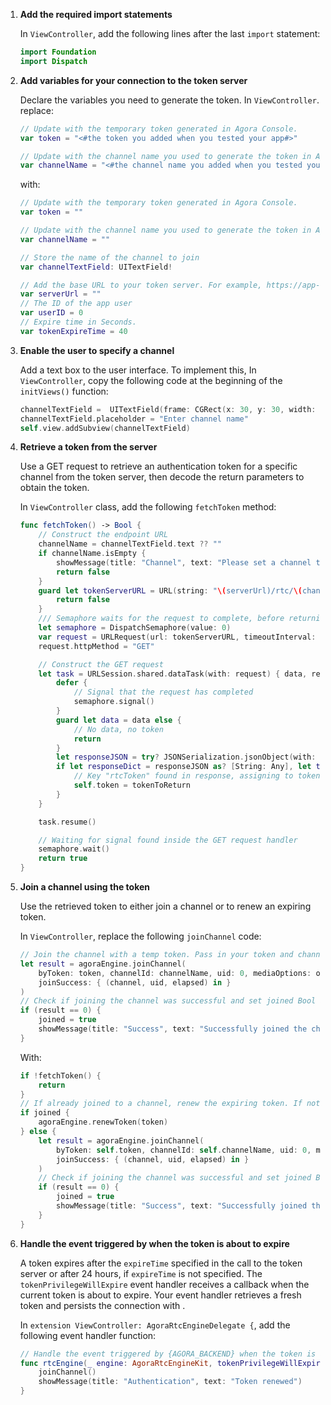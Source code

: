 <PlatformWrapper platform="ios">
        
1.  **Add the required import statements**

    In `ViewController`, add the following lines after the last `import` statement:

    ``` swift
    import Foundation
    import Dispatch
    ```

2.  **Add variables for your connection to the token server**

    Declare the variables you need to generate the token. In `ViewController`. replace:

    ``` swift
    // Update with the temporary token generated in Agora Console.
    var token = "<#the token you added when you tested your app#>"

    // Update with the channel name you used to generate the token in Agora Console.
    var channelName = "<#the channel name you added when you tested your app#>"
    ```

    with:

    ``` swift
    // Update with the temporary token generated in Agora Console.
    var token = ""

    // Update with the channel name you used to generate the token in Agora Console.
    var channelName = ""

    // Store the name of the channel to join
    var channelTextField: UITextField!

    // Add the base URL to your token server. For example, https://app-name.herokuapp.com"
    var serverUrl = ""
    // The ID of the app user
    var userID = 0
    // Expire time in Seconds.
    var tokenExpireTime = 40
    ```

3.  **Enable the user to specify a channel**

    Add a text box to the user interface. To implement this, In `ViewController`, copy the following code at the beginning of the `initViews()` function:

    ``` swift
    channelTextField =  UITextField(frame: CGRect(x: 30, y: 30, width: 300, height: 40))
    channelTextField.placeholder = "Enter channel name"
    self.view.addSubview(channelTextField)
    ```

4.  **Retrieve a token from the server**

    Use a GET request to retrieve an authentication token for a specific channel from the token server, then decode the return parameters to obtain the token.

    In `ViewController` class, add the following `fetchToken` method:

    ``` swift
    func fetchToken() -> Bool {
        // Construct the endpoint URL
        channelName = channelTextField.text ?? ""
        if channelName.isEmpty {
            showMessage(title: "Channel", text: "Please set a channel to join")
            return false
        }
        guard let tokenServerURL = URL(string: "\(serverUrl)/rtc/\(channelName)/\(userRole.rawValue)/uid/\(userID)/?expiry=\(tokenExpireTime)") else {
            return false
        }
        /// Semaphore waits for the request to complete, before returning the token.
        let semaphore = DispatchSemaphore(value: 0)
        var request = URLRequest(url: tokenServerURL, timeoutInterval: 10)
        request.httpMethod = "GET"

        // Construct the GET request
        let task = URLSession.shared.dataTask(with: request) { data, response, err in
            defer {
                // Signal that the request has completed
                semaphore.signal()
            }
            guard let data = data else {
                // No data, no token
                return
            }
            let responseJSON = try? JSONSerialization.jsonObject(with: data, options: [])
            if let responseDict = responseJSON as? [String: Any], let tokenToReturn = responseDict["rtcToken"] as? String {
                // Key "rtcToken" found in response, assigning to tokenToReturn
                self.token = tokenToReturn
            }
        }

        task.resume()

        // Waiting for signal found inside the GET request handler
        semaphore.wait()
        return true
    }
    ```

5.  **Join a channel using the token**

    Use the retrieved token to either join a channel or to renew an expiring token.

    In `ViewController`, replace the following `joinChannel` code:

    ``` swift
    // Join the channel with a temp token. Pass in your token and channel name here
    let result = agoraEngine.joinChannel(
        byToken: token, channelId: channelName, uid: 0, mediaOptions: option,
        joinSuccess: { (channel, uid, elapsed) in }
    )
    // Check if joining the channel was successful and set joined Bool accordingly
    if (result == 0) {
        joined = true
        showMessage(title: "Success", text: "Successfully joined the channel as \(self.userRole)")
    }
    ```

    With:

    ``` swift
    if !fetchToken() {
        return
    }
    // If already joined to a channel, renew the expiring token. If not, join a channel passing fetched token saved in token variable.
    if joined {
        agoraEngine.renewToken(token)
    } else {
        let result = agoraEngine.joinChannel(
            byToken: self.token, channelId: self.channelName, uid: 0, mediaOptions: option,
            joinSuccess: { (channel, uid, elapsed) in }
        )
        // Check if joining the channel was successful and set joined Bool accordingly
        if (result == 0) {
            joined = true
            showMessage(title: "Success", text: "Successfully joined the channel as \(self.userRole)")
        }
    }
    ```

6.  **Handle the event triggered by <Vg k="AGORA_BACKEND" /> when the token is about to expire**

    A token expires after the `expireTime` specified in the call to the token server or after 24 hours, if `expireTime` is not specified. The `tokenPrivilegeWillExpire` event handler receives a callback when the current token is about to expire. Your event handler retrieves a fresh token and persists the connection with <Vg k="AGORA_BACKEND" />.

    In `extension ViewController: AgoraRtcEngineDelegate {`, add the following event handler function:

    ``` swift
    // Handle the event triggered by {AGORA_BACKEND} when the token is about to expire
    func rtcEngine(_ engine: AgoraRtcEngineKit, tokenPrivilegeWillExpire token: String) {
        joinChannel()
        showMessage(title: "Authentication", text: "Token renewed")
    }
    ```
</PlatformWrapper>
